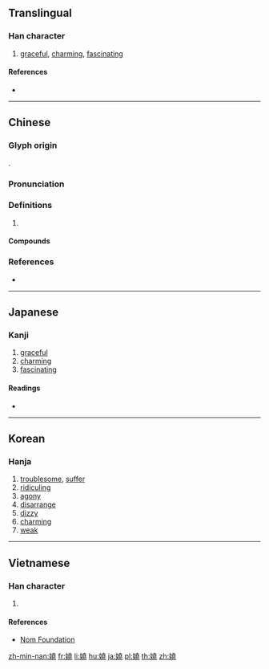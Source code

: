 {{also|娆}}
==Translingual==

===Han character===
{{Han char|rn=38|rad=女|as=12|sn=15|four=44412|canj=VGGU|ids=⿰女堯}}

# [[graceful]], [[charming]], [[fascinating]]

====References====
* {{Han ref|kx=0271.260|dkj=06734|dj=0539.180|hdz=21078.190|uh=5B08|ud=23304|bh=BC63|bd=48227}}

----

==Chinese==
{{zh-forms|s=娆}}

===Glyph origin===
{{Han etym}}
{{Han compound|女|堯|c1=s|c2=p|t1=female|ls=psc}}.

===Pronunciation===
{{zh-pron
|m=ráo
|c=jiu5,jiu4
|mn=hiâu
|mc=y
|oc=y
|cat=
}}

===Definitions===
{{zh-hanzi}}

# {{rfdef|zh}}

====Compounds====
{{zh-der|妖嬈|嬈嬈|嬈惱|嬌嬈|賣妖嬈}}

===References===
* {{R:yue:Hanzi}}

----

==Japanese==

===Kanji===
{{ja-kanji|grade=|rs=女12}}

# [[graceful]]
# [[charming]]
# [[fascinating]]

====Readings====
* {{ja-readings|on=[[でう]] (deu), [[ねう]] (neu), [[ぜう]] (zeu), [[だう]] (dau), [[えう]] (eu), [[けう]] (keu)|kun=[[わずるわしい]] (wazuruwashii), [[なやむ]] (nayamu)}}

----

==Korean==

===Hanja===
{{ko-hanja|hangeul=요|rv=yo|mr=yo}}

# [[troublesome]], [[suffer]]
# [[ridiculing]]
# [[agony]]
# [[disarrange]]
# [[dizzy]]
# [[charming]]
# [[weak]]

----

==Vietnamese==

===Han character===
{{vi-readings|rs=女12|hanviet=nhiêu}}

# {{defn|lang=vi|sort=女12}}

====References====
* [http://nomfoundation.org/common/nom_details.php?codepoint=5b08 Nom Foundation]

[[zh-min-nan:嬈]]
[[fr:嬈]]
[[li:嬈]]
[[hu:嬈]]
[[ja:嬈]]
[[pl:嬈]]
[[th:嬈]]
[[zh:嬈]]